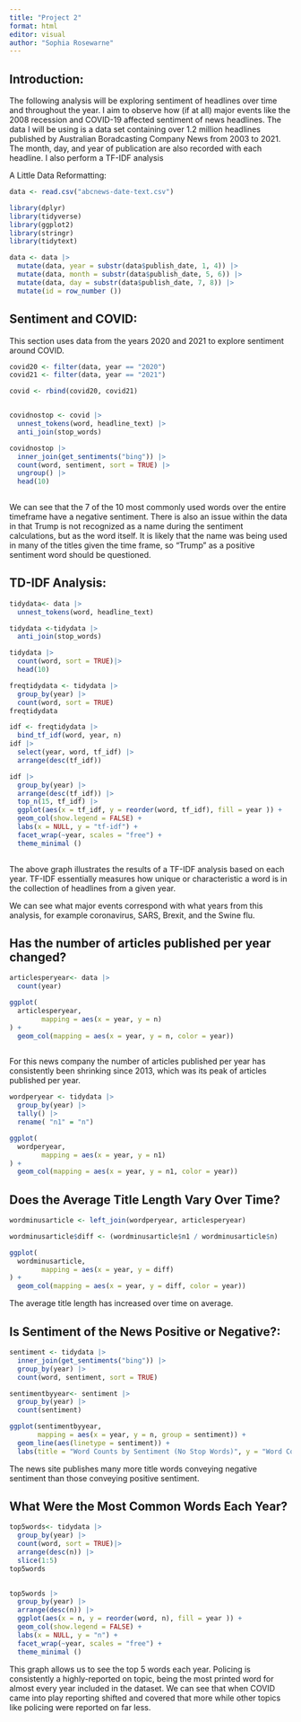 ```yaml
---
title: "Project 2"
format: html
editor: visual
author: "Sophia Rosewarne"
---
```


## Introduction:

The following analysis will be exploring sentiment of headlines over time and throughout the year. I aim to observe how (if at all) major events like the 2008 recession and COVID-19 affected sentiment of news headlines. The data I will be using is a data set containing over 1.2 million headlines published by Australian Boradcasting Company News from 2003 to 2021. The month, day, and year of publication are also recorded with each headline. I also perform a TF-IDF analysis

A Little Data Reformatting:

```r
data <- read.csv("abcnews-date-text.csv")
```

```r
library(dplyr)
library(tidyverse)
library(ggplot2)
library(stringr)
library(tidytext)

```

```r
data <- data |>
  mutate(data, year = substr(data$publish_date, 1, 4)) |>
  mutate(data, month = substr(data$publish_date, 5, 6)) |>
  mutate(data, day = substr(data$publish_date, 7, 8)) |>
  mutate(id = row_number ())
```

## Sentiment and COVID:

This section uses data from the years 2020 and 2021 to explore sentiment around COVID.

```r
covid20 <- filter(data, year == "2020")
covid21 <- filter(data, year == "2021")

covid <- rbind(covid20, covid21) 
```

```r

```

```r
covidnostop <- covid |>
  unnest_tokens(word, headline_text) |>
  anti_join(stop_words)
```

```r
covidnostop |>
  inner_join(get_sentiments("bing")) |>
  count(word, sentiment, sort = TRUE) |>
  ungroup() |>
  head(10)
  

```

We can see that the 7 of the 10 most commonly used words over the entire timeframe have a negative sentiment. There is also an issue within the data in that Trump is not recognized as a name during the sentiment calculations, but as the word itself. It is likely that the name was being used in many of the titles given the time frame, so "Trump" as a positive sentiment word should be questioned.

## TD-IDF Analysis:

```r
tidydata<- data |>
  unnest_tokens(word, headline_text)

```

```r
tidydata <-tidydata |>
  anti_join(stop_words)
```

```r
tidydata |>
  count(word, sort = TRUE)|>
  head(10)
```

```r
freqtidydata <- tidydata |>
  group_by(year) |>
  count(word, sort = TRUE)
freqtidydata
```

```r
idf <- freqtidydata |>
  bind_tf_idf(word, year, n)
idf |>
  select(year, word, tf_idf) |>
  arrange(desc(tf_idf))
```

```r
idf |>
  group_by(year) |>
  arrange(desc(tf_idf)) |>
  top_n(15, tf_idf) |>
  ggplot(aes(x = tf_idf, y = reorder(word, tf_idf), fill = year )) +
  geom_col(show.legend = FALSE) +
  labs(x = NULL, y = "tf-idf") +
  facet_wrap(~year, scales = "free") +
  theme_minimal ()
  
```

The above graph illustrates the results of a TF-IDF analysis based on each year. TF-IDF essentially measures how unique or characteristic a word is in the collection of headlines from a given year.

We can see what major events correspond with what years from this analysis, for example coronavirus, SARS, Brexit, and the Swine flu.

## Has the number of articles published per year changed?

```r
articlesperyear<- data |>
  count(year)
```

```r
ggplot(
  articlesperyear, 
        mapping = aes(x = year, y = n)
) +
  geom_col(mapping = aes(x = year, y = n, color = year)) 
  
```

For this news company the number of articles published per year has consistently been shrinking since 2013, which was its peak of articles published per year.

```r
wordperyear <- tidydata |>
  group_by(year) |>
  tally() |>
  rename( "n1" = "n")

```

```r
ggplot(
  wordperyear, 
        mapping = aes(x = year, y = n1)
) +
  geom_col(mapping = aes(x = year, y = n1, color = year))

```

## Does the Average Title Length Vary Over Time?

```r
wordminusarticle <- left_join(wordperyear, articlesperyear)

wordminusarticle$diff <- (wordminusarticle$n1 / wordminusarticle$n)
```

```r
ggplot(
  wordminusarticle, 
        mapping = aes(x = year, y = diff)
) +
  geom_col(mapping = aes(x = year, y = diff, color = year))

```

The average title length has increased over time on average.

## Is Sentiment of the News Positive or Negative?:

```r
sentiment <- tidydata |>
  inner_join(get_sentiments("bing")) |>
  group_by(year) |>
  count(word, sentiment, sort = TRUE) 
```

```r
sentimentbyyear<- sentiment |>
  group_by(year) |>
  count(sentiment)
```

```r
ggplot(sentimentbyyear, 
       mapping = aes(x = year, y = n, group = sentiment)) +
  geom_line(aes(linetype = sentiment)) +
  labs(title = "Word Counts by Sentiment (No Stop Words)", y = "Word Count", x = "Year")
```

The news site publishes many more title words conveying negative sentiment than those conveying positive sentiment.

## What Were the Most Common Words Each Year?

```r
top5words<- tidydata |>
  group_by(year) |>
  count(word, sort = TRUE)|>
  arrange(desc(n)) |>
  slice(1:5)
top5words
   
```

```r
top5words |>
  group_by(year) |>
  arrange(desc(n)) |>
  ggplot(aes(x = n, y = reorder(word, n), fill = year )) +
  geom_col(show.legend = FALSE) +
  labs(x = NULL, y = "n") +
  facet_wrap(~year, scales = "free") +
  theme_minimal ()
```

This graph allows us to see the top 5 words each year. Policing is consistently a highly-reported on topic, being the most printed word for almost every year included in the dataset. We can see that when COVID came into play reporting shifted and covered that more while other topics like policing were reported on far less.
